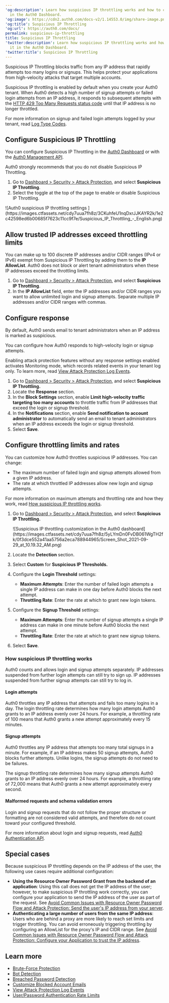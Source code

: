 ---
'og:description': Learn how suspicious IP throttling works and how to configure it
  in the Auth0 Dashboard.
'og:image': https://cdn2.auth0.com/docs-v2/1.14553.0/img/share-image.png
'og:title': Suspicious IP Throttling
'og:url': https://auth0.com/docs/
permalink: suspicious-ip-throttling
title: Suspicious IP Throttling
'twitter:description': Learn how suspicious IP throttling works and how to configure
  it in the Auth0 Dashboard.
'twitter:title': Suspicious IP Throttling
---
<Tooltip tip="Suspicious IP Throttling: Form of attack protection that protects your tenant against suspicious logins targeting too many accounts from a single IP address." cta="View Glossary" href="/docs/glossary?term=Suspicious+IP+Throttling">Suspicious IP Throttling</Tooltip> blocks traffic from any IP address that rapidly attempts too many logins or signups. This helps protect your applications from high-velocity attacks that target multiple accounts.

Suspicious IP throttling is enabled by default when you create your Auth0 tenant. When Auth0 detects a high number of signup attempts or failed login attempts from an IP address, it responds to subsequent attempts with the [HTTP 429 Too Many Requests status code](https://developer.mozilla.org/en-US/docs/Web/HTTP/Status/429) until that IP address is no longer throttled.

For more information on signup and failed login attempts logged by your tenant, read [Log Type Codes](/docs/deploy-monitor/logs/log-event-type-codes).

## Configure Suspicious IP Throttling

You can configure Suspicious IP Throttling in the [Auth0 Dashboard](https://manage.auth0.com/#) or with the [Auth0 Management API](https://auth0.com/docs/api/management/v2/attack-protection/patch-suspicious-ip-throttling).

<Warning>

Auth0 strongly recommends that you do not disable Suspicious IP Throttling.

</Warning>

1. Go to [Dashboard > Security > Attack Protection](https://manage.auth0.com/#/security/attack-protection), and select **Suspicious IP Throttling**.
2. Select the toggle at the top of the page to enable or disable Suspicious IP Throttling.

<Frame>![Auth0 suspicious IP throttling settings ](https://images.ctfassets.net/cdy7uua7fh8z/3CKuhfeU1nqDxrJJKAYR2k/1e2c42598ed6b00685f7623c11cc9f7e/Suspicious_IP_Throttling_-_English.png)</Frame>

## Allow trusted IP addresses exceed throttling limits

You can make up to 100 discrete IP addresses and/or CIDR ranges (IPv4 or IPv6) exempt from Suspicious IP Throttling by adding them to the **IP AllowList**. Auth0 does not block or alert tenant administrators when these IP addresses exceed the throttling limits.

1. Go to [Dashboard > Security > Attack Protection](https://manage.auth0.com/#/security/attack-protection), and select **Suspicious IP Throttling**.
2. In the **IP AllowList** field, enter the IP addresses and/or CIDR ranges you want to allow unlimited login and signup attempts. Separate multiple IP addresses and/or CIDR ranges with commas.

## Configure response

By default, Auth0 sends email to tenant administrators when an IP address is marked as suspicious.

You can configure how Auth0 responds to high-velocity login or signup attempts.

<Warning>

Enabling attack protection features without any response settings enabled activates Monitoring mode, which records related events in your tenant log only. To learn more, read [View Attack Protection Log Events](/docs/secure/attack-protection/view-attack-protection-events).

</Warning>

1. Go to [Dashboard > Security > Attack Protection](https://manage.auth0.com/#/security/attack-protection), and select **Suspicious IP Throttling.**
2. Locate the **Response** section.
3. In the **Block Settings** section, enable **Limit high-velocity traffic targeting too many accounts** to throttle traffic from IP addresses that exceed the login or signup threshold.
4. In the **Notifications** section, enable **Send notification to account administrator** to automatically send an email to tenant administrators when an IP address exceeds the login or signup threshold.
5. Select **Save**.

## Configure throttling limits and rates

You can customize how Auth0 throttles suspicious IP addresses. You can change:

* The maximum number of failed login and signup attempts allowed from a given IP address.
* The rate at which throttled IP addresses allow new login and signup attempts.

For more information on maximum attempts and throttling rate and how they work, read [How suspicious IP throttling works](#how-suspicious-ip-throttling-works).

1. Go to [Dashboard > Security > Attack Protection](https://manage.auth0.com/#/security/attack-protection), and select **Suspicious IP Throttling.**

   <Frame>![Suspicious IP throttling customization in the Auth0 dashboard](https://images.ctfassets.net/cdy7uua7fh8z/5yLYmDn0FvDB061WgTH2fk/0f3dce552a41aa5756a2eca788944965/Screen_Shot_2021-09-29_at_10.19.32_AM.png)</Frame>
2. Locate the **Detection** section.
3. Select **Custom** for **Suspicious IP Thresholds.**
4. Configure the **Login Threshold** settings:

   * **Maximum Attempts**: Enter the number of failed login attempts a single IP address can make in one day before Auth0 blocks the next attempt.
   * **Throttling Rate**: Enter the rate at which to grant new login tokens.
5. Configure the **Signup Threshold** settings:

   * **Maximum Attempts**: Enter the number of signup attempts a single IP address can make in one minute before Auth0 blocks the next attempt.
   * **Throttling Rate**: Enter the rate at which to grant new signup tokens.
6. Select **Save**.

### How suspicious IP throttling works

Auth0 counts and allows login and signup attempts separately. IP addresses suspended from further login attempts can still try to sign up. IP addresses suspended from further signup attempts can still try to log in.

#### Login attempts

Auth0 throttles any IP address that attempts and fails too many logins in a day. The login throttling rate determines how many login attempts Auth0 grants to an IP address evenly over 24 hours. For example, a throttling rate of 100 means that Auth0 grants a new attempt approximately every 15 minutes.

#### Signup attempts

Auth0 throttles any IP address that attempts too many total signups in a minute. For example, if an IP address makes 50 signup attempts, Auth0 blocks further attempts. Unlike logins, the signup attempts do not need to be failures.

The signup throttling rate determines how many signup attempts Auth0 grants to an IP address evenly over 24 hours. For example, a throttling rate of 72,000 means that Auth0 grants a new attempt approximately every second.

#### Malformed requests and schema validation errors

Login and signup requests that do not follow the proper structure or formatting are not considered valid attempts, and therefore do not count toward your configured threshold.

For more information about login and signup requests, read [Auth0 Authentication API](https://auth0.com/docs/api/authentication).

## Special cases

Because suspicious IP throttling depends on the IP address of the user, the following use cases require additional configuration:

* **Using the <Tooltip tip="Resource Owner: Entity (such as a user or application) capable of granting access to a protected resource." cta="View Glossary" href="/docs/glossary?term=Resource+Owner">Resource Owner</Tooltip> Password Grant from the backend of an application**: Using this call does not get the IP address of the user; however, to make suspicious IP throttling work correctly, you can configure your application to send the IP address of the user as part of the request. See [Avoid Common Issues with Resource Owner Password Flow and Attack Protection: Send the user's IP address from your server](/docs/get-started/authentication-and-authorization-flow/resource-owner-password-flow/avoid-common-issues-with-resource-owner-password-flow-and-attack-protection).
* **Authenticating a large number of users from the same IP address**: Users who are behind a proxy are more likely to reach set limits and trigger throttling. You can avoid erroneously triggering throttling by configuring an AllowList for the proxy's IP and CIDR range. See [Avoid Common Issues with Resource Owner Password Flow and Attack Protection: Configure your Application to trust the IP address](/docs/get-started/authentication-and-authorization-flow/resource-owner-password-flow/avoid-common-issues-with-resource-owner-password-flow-and-attack-protection).

## Learn more

* [Brute-Force Protection](/docs/secure/attack-protection/brute-force-protection)
* [Bot Detection](/docs/secure/attack-protection/bot-detection)
* [Breached Password Detection](/docs/secure/attack-protection/breached-password-detection)
* [Customize Blocked Account Emails](/docs/customize/email/customize-blocked-account-emails)
* [View Attack Protection Log Events](/docs/secure/attack-protection/view-attack-protection-events)
* [User/Password Authentication Rate Limits](/docs/troubleshoot/customer-support/operational-policies/rate-limit-policy/database-connections-rate-limits)